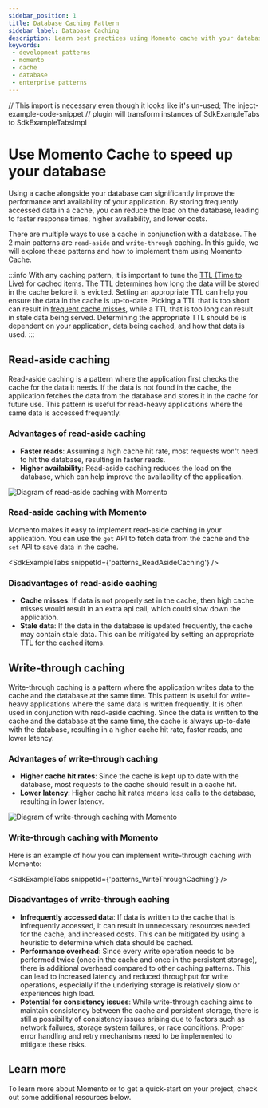 ```yaml
---
sidebar_position: 1
title: Database Caching Pattern
sidebar_label: Database Caching
description: Learn best practices using Momento cache with your database
keywords:
 - development patterns
 - momento
 - cache
 - database
 - enterprise patterns
---
```


// This import is necessary even though it looks like it's un-used; The inject-example-code-snippet
// plugin will transform instances of SdkExampleTabs to SdkExampleTabsImpl

# Use Momento Cache to speed up your database

Using a cache alongside your database can significantly improve the performance and availability of your application. By storing frequently accessed data in a cache, you can reduce the load on the database, leading to faster response times, higher availability, and lower costs.

There are multiple ways to use a cache in conjunction with a database. The 2 main patterns are `read-aside` and `write-through` caching. In this guide, we will explore these patterns and how to implement them using Momento Cache.


:::info
With any caching pattern, it is important to tune the [TTL (Time to Live)](../learn/how-it-works/cache-eviction-vs-expiration) for cached items. The TTL determines how long the data will be stored in the cache before it is evicted. Setting an appropriate TTL can help you ensure the data in the cache is up-to-date. Picking a TTL that is too short can result in [frequent cache misses](https://www.gomomento.com/blog/the-biggest-miss-in-your-cache-hit-rate), while a TTL that is too long can result in stale data being served. Determining the appropriate TTL should be is dependent on your application, data being cached, and how that data is used.
:::

## Read-aside caching

Read-aside caching is a pattern where the application first checks the cache for the data it needs. If the data is not found in the cache, the application fetches the data from the database and stores it in the cache for future use. This pattern is useful for read-heavy applications where the same data is accessed frequently.

### Advantages of read-aside caching

* **Faster reads**: Assuming a high cache hit rate, most requests won't need to hit the database, resulting in faster reads.
* **Higher availability**: Read-aside caching reduces the load on the database, which can help improve the availability of the application.

![Diagram of read-aside caching with Momento](@site/static/img/cache/patterns/read-aside-caching.png)

### Read-aside caching with Momento

Momento makes it easy to implement read-aside caching in your application. You can use the `get` API to fetch data from the cache and the `set` API to save data in the cache.

<SdkExampleTabs snippetId={'patterns_ReadAsideCaching'} />

### Disadvantages of read-aside caching

* **Cache misses**: If data is not properly set in the cache, then high cache misses would result in an extra api call, which could slow down the application.
* **Stale data**: If the data in the database is updated frequently, the cache may contain stale data. This can be mitigated by setting an appropriate TTL for the cached items.

## Write-through caching

Write-through caching is a pattern where the application writes data to the cache and the database at the same time. This pattern is useful for write-heavy applications where the same data is written frequently. It is often used in conjunction with read-aside caching. Since the data is written to the cache and the database at the same time, the cache is always up-to-date with the database, resulting in a higher cache hit rate, faster reads, and lower latency.

### Advantages of write-through caching

* **Higher cache hit rates**: Since the cache is kept up to date with the database, most requests to the cache should result in a cache hit.
* **Lower latency**: Higher cache hit rates means less calls to the database, resulting in lower latency.

![Diagram of write-through caching with Momento](@site/static/img/cache/patterns/write-through-caching.png)

### Write-through caching with Momento

Here is an example of how you can implement write-through caching with Momento:

<SdkExampleTabs snippetId={'patterns_WriteThroughCaching'} />

### Disadvantages of write-through caching

* **Infrequently accessed data**: If data is written to the cache that is infrequently accessed, it can result in unnecessary resources needed for the cache, and increased costs. This can be mitigated by using a heuristic to determine which data should be cached.
* **Performance overhead**: Since every write operation needs to be performed twice (once in the cache and once in the persistent storage), there is additional overhead compared to other caching patterns. This can lead to increased latency and reduced throughput for write operations, especially if the underlying storage is relatively slow or experiences high load.
* **Potential for consistency issues**: While write-through caching aims to maintain consistency between the cache and persistent storage, there is still a possibility of consistency issues arising due to factors such as network failures, storage system failures, or race conditions. Proper error handling and retry mechanisms need to be implemented to mitigate these risks.

## Learn more

To learn more about Momento or to get a quick-start on your project, check out some additional resources below.

<CardGrid>
  <LinkCard
    title="More about caching patterns"
    link="https://docs.momentohq.com/cache/introduction/common-caching-patterns"
    description="Learn more about common caching patterns and how to use them in your application"
    />
  <LinkCard
    title="Caching Strategies"
    link="https://docs.momentohq.com/cache/introduction/common-caching-strategies"
    description="Different levels and layers of caching used throughout your application"
    />
</CardGrid>
